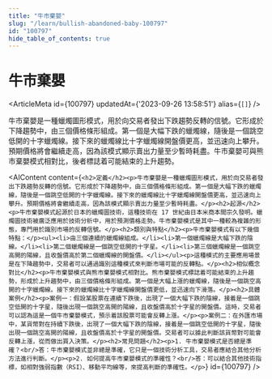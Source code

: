 ```yaml
---
title: "牛市棄嬰"
slug: "/learn/bullish-abandoned-baby-100797"
id: "100797"
hide_table_of_contents: true
---
```



# 牛市棄嬰

<ArticleMeta id={100797} updatedAt={'2023-09-26 13:58:51'} alias={`[]`} />
<div className='border-solid border-b border-t-0 my-4 border-[var(--ifm-color-gray-300)]' />

牛市棄嬰是一種蠟燭圖形模式，用於向交易者發出下跌趨勢反轉的信號。它形成於下降趨勢中，由三個價格條形組成。第一個是大幅下跌的蠟燭線，隨後是一個跳空低開的十字蠟燭線。接下來的蠟燭線比十字蠟燭線開盤價更高，並迅速向上攀升。預期價格將會繼續走高，因為該模式顯示賣出力量至少暫時耗盡。牛市棄嬰可與熊市棄嬰模式相對比，後者標誌着可能結束的上升趨勢。

<AIContent content={`<h2>定義</h2><p>牛市棄嬰是一種蠟燭圖形模式，用於向交易者發出下跌趨勢反轉的信號。它形成於下降趨勢中，由三個價格條形組成。第一個是大幅下跌的蠟燭線，隨後是一個跳空低開的十字蠟燭線。接下來的蠟燭線比十字蠟燭線開盤價更高，並迅速向上攀升。預期價格將會繼續走高，因為該模式顯示賣出力量至少暫時耗盡。</p><h2>起源</h2><p>牛市棄嬰模式起源於日本的蠟燭圖技術，這種技術在 17 世紀由日本米商本間宗久發明。蠟燭圖技術被廣泛應用於技術分析中，用於預測價格走勢。牛市棄嬰模式是其中一種較為複雜的形態，專門用於識別市場的反轉信號。</p><h2>類別與特點</h2><p>牛市棄嬰模式有以下幾個特點：</p><ul><li>由三個連續的蠟燭線組成。</li><li>第一個蠟燭線是大幅下跌的陰線。</li><li>第二個蠟燭線是一個跳空低開的十字星。</li><li>第三個蠟燭線是一個跳空高開的陽線，且收盤價高於第二個蠟燭線的開盤價。</li></ul><p>這種模式的主要應用場景是在下降趨勢中，交易者可以通過識別這種模式來判斷市場可能的反轉點。</p><h2>相似概念對比</h2><p>牛市棄嬰模式與熊市棄嬰模式相對比。熊市棄嬰模式標誌着可能結束的上升趨勢，形成於上升趨勢中，由三個價格條形組成。第一個是大幅上漲的蠟燭線，隨後是一個跳空高開的十字蠟燭線。接下來的蠟燭線比十字蠟燭線開盤價更低，並迅速向下滑落。</p><h2>具體案例</h2><p>案例一：假設某股票在連續下跌後，出現了一個大幅下跌的陰線，接着是一個跳空低開的十字星，隨後出現一個跳空高開的陽線，且收盤價高於十字星的開盤價。這時，交易者可以認為這是一個牛市棄嬰模式，預示着該股票可能會反轉上漲。</p><p>案例二：在外匯市場中，某貨幣對在持續下跌後，出現了一個大幅下跌的陰線，接着是一個跳空低開的十字星，隨後出現一個跳空高開的陽線，且收盤價高於十字星的開盤價。交易者可以據此判斷該貨幣對可能會反轉上漲，從而做出買入決策。</p><h2>常見問題</h2><p>1. 牛市棄嬰模式是否總是準確？<br/>答：牛市棄嬰模式並非總是準確，它只是一個技術分析工具，交易者應結合其他分析方法進行判斷。</p><p>2. 如何提高牛市棄嬰模式的準確性？<br/>答：可以結合其他技術指標，如相對強弱指數（RSI）、移動平均線等，來提高判斷的準確性。</p>`} id={100797} />
